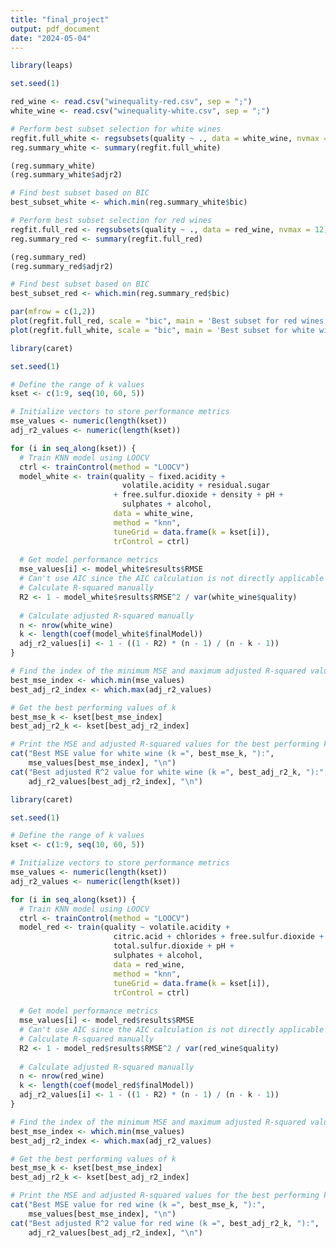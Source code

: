 ```yaml
---
title: "final_project"
output: pdf_document
date: "2024-05-04"
---
```


```r
library(leaps)

set.seed(1)

red_wine <- read.csv("winequality-red.csv", sep = ";")
white_wine <- read.csv("winequality-white.csv", sep = ";")

# Perform best subset selection for white wines
regfit.full_white <- regsubsets(quality ~ ., data = white_wine, nvmax = 12)
reg.summary_white <- summary(regfit.full_white)

(reg.summary_white)
(reg.summary_white$adjr2)

# Find best subset based on BIC
best_subset_white <- which.min(reg.summary_white$bic)

# Perform best subset selection for red wines
regfit.full_red <- regsubsets(quality ~ ., data = red_wine, nvmax = 12)
reg.summary_red <- summary(regfit.full_red)

(reg.summary_red)
(reg.summary_red$adjr2)

# Find best subset based on BIC
best_subset_red <- which.min(reg.summary_red$bic)

par(mfrow = c(1,2))
plot(regfit.full_red, scale = "bic", main = 'Best subset for red wines')
plot(regfit.full_white, scale = "bic", main = 'Best subset for white wines')
```

```r
library(caret)

set.seed(1)

# Define the range of k values
kset <- c(1:9, seq(10, 60, 5))

# Initialize vectors to store performance metrics
mse_values <- numeric(length(kset))
adj_r2_values <- numeric(length(kset))

for (i in seq_along(kset)) {
  # Train KNN model using LOOCV
  ctrl <- trainControl(method = "LOOCV")
  model_white <- train(quality ~ fixed.acidity + 
                         volatile.acidity + residual.sugar 
                       + free.sulfur.dioxide + density + pH + 
                         sulphates + alcohol, 
                       data = white_wine, 
                       method = "knn", 
                       tuneGrid = data.frame(k = kset[i]),
                       trControl = ctrl)
  
  # Get model performance metrics
  mse_values[i] <- model_white$results$RMSE
  # Can't use AIC since the AIC calculation is not directly applicable to the KNN model
  # Calculate R-squared manually
  R2 <- 1 - model_white$results$RMSE^2 / var(white_wine$quality)
  
  # Calculate adjusted R-squared manually
  n <- nrow(white_wine)
  k <- length(coef(model_white$finalModel))
  adj_r2_values[i] <- 1 - ((1 - R2) * (n - 1) / (n - k - 1))
}

# Find the index of the minimum MSE and maximum adjusted R-squared values
best_mse_index <- which.min(mse_values)
best_adj_r2_index <- which.max(adj_r2_values)

# Get the best performing values of k
best_mse_k <- kset[best_mse_index]
best_adj_r2_k <- kset[best_adj_r2_index]

# Print the MSE and adjusted R-squared values for the best performing k
cat("Best MSE value for white wine (k =", best_mse_k, "):", 
    mse_values[best_mse_index], "\n")
cat("Best adjusted R^2 value for white wine (k =", best_adj_r2_k, "):", 
    adj_r2_values[best_adj_r2_index], "\n")
```


```r
library(caret)

set.seed(1)

# Define the range of k values
kset <- c(1:9, seq(10, 60, 5))

# Initialize vectors to store performance metrics
mse_values <- numeric(length(kset))
adj_r2_values <- numeric(length(kset))

for (i in seq_along(kset)) {
  # Train KNN model using LOOCV
  ctrl <- trainControl(method = "LOOCV")
  model_red <- train(quality ~ volatile.acidity +
                       citric.acid + chlorides + free.sulfur.dioxide +
                       total.sulfur.dioxide + pH + 
                       sulphates + alcohol, 
                       data = red_wine, 
                       method = "knn", 
                       tuneGrid = data.frame(k = kset[i]),
                       trControl = ctrl)
  
  # Get model performance metrics
  mse_values[i] <- model_red$results$RMSE
  # Can't use AIC since the AIC calculation is not directly applicable to the KNN model
  # Calculate R-squared manually
  R2 <- 1 - model_red$results$RMSE^2 / var(red_wine$quality)
  
  # Calculate adjusted R-squared manually
  n <- nrow(red_wine)
  k <- length(coef(model_red$finalModel))
  adj_r2_values[i] <- 1 - ((1 - R2) * (n - 1) / (n - k - 1))
}

# Find the index of the minimum MSE and maximum adjusted R-squared values
best_mse_index <- which.min(mse_values)
best_adj_r2_index <- which.max(adj_r2_values)

# Get the best performing values of k
best_mse_k <- kset[best_mse_index]
best_adj_r2_k <- kset[best_adj_r2_index]

# Print the MSE and adjusted R-squared values for the best performing k
cat("Best MSE value for red wine (k =", best_mse_k, "):", 
    mse_values[best_mse_index], "\n")
cat("Best adjusted R^2 value for red wine (k =", best_adj_r2_k, "):", 
    adj_r2_values[best_adj_r2_index], "\n")
```

